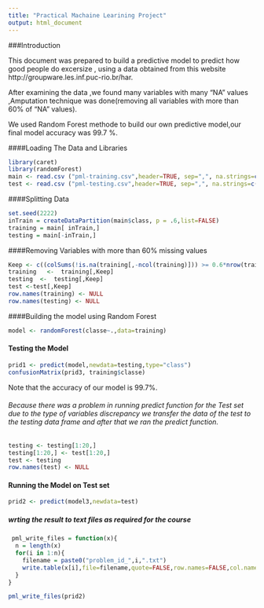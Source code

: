 ```yaml
---
title: "Practical Machaine Learining Project"
output: html_document
---
```

   

###Introduction

This document was prepared to build a predictive model to predict how good people do excersize , using a data obtained from this website http://groupware.les.inf.puc-rio.br/har.

After examining the data ,we found many variables with many "NA" values ,Amputation technique was done(removing all variables with more than 60% of "NA" values).

We used Random Forest methode to build our own predictive model,our final model  accuracy was 99.7 %.

####Loading The Data and Libraries

```r

library(caret)
library(randomForest)
main <- read.csv ("pml-training.csv",header=TRUE, sep=",", na.strings=c("NA",""))
test <- read.csv ("pml-testing.csv",header=TRUE, sep=",", na.strings=c("NA",""))

```

####Splitting Data
```r
set.seed(2222)
inTrain = createDataPartition(main$class, p = .6,list=FALSE)
training = main[ inTrain,]
testing = main[-inTrain,]

```

####Removing Variables with more than 60% missing values

```r
Keep <- c((colSums(!is.na(training[,-ncol(training)])) >= 0.6*nrow(training)))
training   <-  training[,Keep]
testing  <-  testing[,Keep]
test <-test[,Keep]
row.names(training) <- NULL
row.names(testing) <- NULL


```

####Building the model using Random Forest

```r
model <- randomForest(classe~.,data=training)

```

#### Testing the Model

```r

prid1 <- predict(model,newdata=testing,type="class")
confusionMatrix(prid3, training$classe)


```

Note that the accuracy of our model is 99.7%.


###### Because there was a problem in running predict function for the Test set due to the type of variables discrepancy we transfer the data of the test to the testing data frame and after that we ran the predict function.

```r

testing <- testing[1:20,]
testing[1:20,] <- test[1:20,]
test <- testing
row.names(test) <- NULL

```

#### Running the Model on Test set
```r
prid2 <- predict(model3,newdata=test)
```

##### wrting the result to text files as required for the course

```r


 pml_write_files = function(x){
  n = length(x)
  for(i in 1:n){
    filename = paste0("problem_id_",i,".txt")
    write.table(x[i],file=filename,quote=FALSE,row.names=FALSE,col.names=FALSE)
  }
}

pml_write_files(prid2)


```

